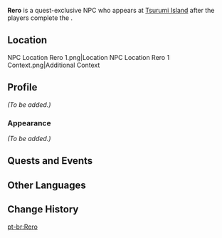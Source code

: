 {{Meta
<!-- Remove this template after adding the missing info -->
|missing_NPC_profile  = yes
}}
{{Character Infobox
|type             = Quest NPC
|type2            = Deceased Characters
|image            = NPC Rero.png
|region           = Inazuma
|location         = Inazuma
}}
'''Rero''' is a quest-exclusive NPC who appears at [[Tsurumi Island]] after the players complete the {{Quest|The Sun-Wheel and Mt. Kanna}}.

==Location==
<gallery>
NPC Location Rero 1.png|Location
NPC Location Rero 1 Context.png|Additional Context
</gallery>

==Profile==
<!-- detailed story/lore information goes here -->
''(To be added.)''

===Appearance===
''(To be added.)''

==Quests and Events==
{{Quests and Events}}

==Other Languages==
{{Other Languages
|default_hidden = 1
|en      = Rero
|zhs     = 蛎罗
|zhs_rm  = Lìluó
|zht     = 蠣羅
|zht_rm  = Lìluó
|ja      = レロ
|ja_rm   = Rero
|ko      = 레로
|es      = Rero
|fr      = Rero
|ru      = Рэро
|th      = Rero
|vi      = Rero
|de      = Rero
|id      = Rero
|pt      = Rero
|tr      = Rero
|it      = Rero
}}

==Change History==
{{Change History|2.2}}

[[pt-br:Rero]]